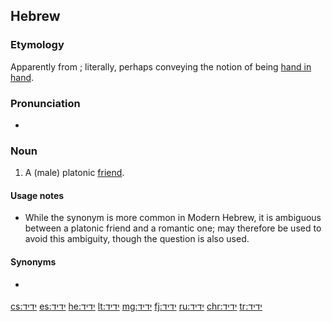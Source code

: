 ==Hebrew==

===Etymology===
Apparently from {{term|יָד||hand|lang=he|sc=Hebr|tr=yad}}; literally, perhaps conveying the notion of being [[hand in hand]].

===Pronunciation===
* {{a|Modern Israeli}} {{IPA|/jaˈdid/|lang=he}}

===Noun===
{{he-noun|wv=יָדִיד|tr=yadíd|g=m|cons=יְדִיד|pl=יְדִידִים|f=יְדִידָה}}

# A (male) platonic [[friend]].

====Usage notes====
* While the synonym {{m|he|חָבֵר|sc=Hebr|tr=khavér}} is more common in Modern Hebrew, it is ambiguous between a platonic friend and a romantic one; {{m|he|יָדִיד}} may therefore be used to avoid this ambiguity, though the question {{l|he||חבר חבר או רק חבר?|tr=khaver khaver o rak khaver?|gloss=boyfriend-friend or just friend?}} is also used.

====Synonyms====
* {{sense|friend}} {{l|he|חָבֵר|tr=khavér|g=m}}

[[cs:ידיד]]
[[es:ידיד]]
[[he:ידיד]]
[[lt:ידיד]]
[[mg:ידיד]]
[[fj:ידיד]]
[[ru:ידיד]]
[[chr:ידיד]]
[[tr:ידיד]]